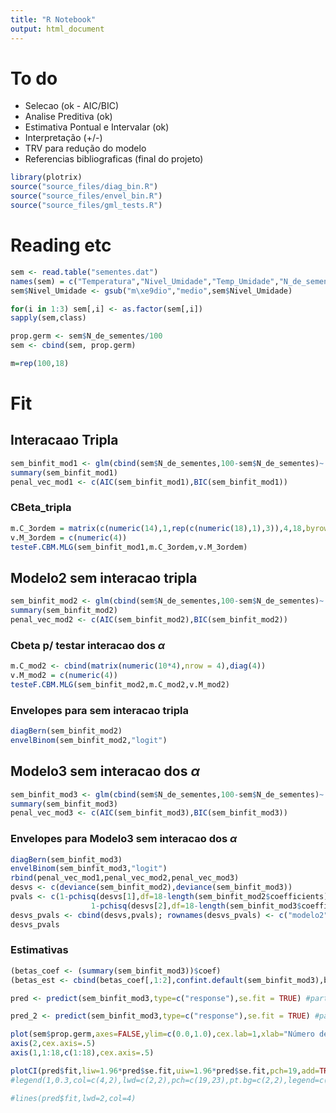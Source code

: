 ```yaml
---
title: "R Notebook"
output: html_document
---
```


# To do

- Selecao (ok - AIC/BIC)
- Analise Preditiva (ok)
- Estimativa Pontual e Intervalar (ok)
- Interpretação (+/-)
- TRV para redução do modelo
- Referencias bibliograficas (final do projeto)


```r
library(plotrix)
source("source_files/diag_bin.R")
source("source_files/envel_bin.R")
source("source_files/gml_tests.R")
```


# Reading etc
```r
sem <- read.table("sementes.dat")
names(sem) = c("Temperatura","Nivel_Umidade","Temp_Umidade","N_de_sementes")
sem$Nivel_Umidade <- gsub("m\xe9dio","medio",sem$Nivel_Umidade)

for(i in 1:3) sem[,i] <- as.factor(sem[,i])
sapply(sem,class)

prop.germ <- sem$N_de_sementes/100
sem <- cbind(sem, prop.germ)

m=rep(100,18)
```

# Fit

## Interacaao Tripla

```r
sem_binfit_mod1 <- glm(cbind(sem$N_de_sementes,100-sem$N_de_sementes)~ Nivel_Umidade*Temp_Umidade + Temperatura*Nivel_Umidade + Temperatura*Temp_Umidade + Temperatura*Temp_Umidade*Nivel_Umidade,sem,family = binomial())
summary(sem_binfit_mod1)
penal_vec_mod1 <- c(AIC(sem_binfit_mod1),BIC(sem_binfit_mod1))
```
### CBeta_tripla
```r
m.C_3ordem = matrix(c(numeric(14),1,rep(c(numeric(18),1),3)),4,18,byrow = TRUE)
v.M_3ordem = c(numeric(4))
testeF.CBM.MLG(sem_binfit_mod1,m.C_3ordem,v.M_3ordem)
```


## Modelo2 sem interacao tripla
```r
sem_binfit_mod2 <- glm(cbind(sem$N_de_sementes,100-sem$N_de_sementes)~ Nivel_Umidade*Temp_Umidade + Temperatura*Nivel_Umidade + Temperatura*Temp_Umidade,sem,family = binomial())
summary(sem_binfit_mod2)
penal_vec_mod2 <- c(AIC(sem_binfit_mod2),BIC(sem_binfit_mod2))
```
### Cbeta p/ testar interacao dos $\alpha$
```r
m.C_mod2 <- cbind(matrix(numeric(10*4),nrow = 4),diag(4))
v.M_mod2 = c(numeric(4))
testeF.CBM.MLG(sem_binfit_mod2,m.C_mod2,v.M_mod2)
```
### Envelopes para sem interacao tripla
```r
diagBern(sem_binfit_mod2)
envelBinom(sem_binfit_mod2,"logit")
```

## Modelo3 sem interacao dos $\alpha$
```r
sem_binfit_mod3 <- glm(cbind(sem$N_de_sementes,100-sem$N_de_sementes)~ Nivel_Umidade*Temp_Umidade + Temperatura,sem,family = binomial())
summary(sem_binfit_mod3)
penal_vec_mod3 <- c(AIC(sem_binfit_mod3),BIC(sem_binfit_mod3))
```
### Envelopes para Modelo3 sem interacao dos $\alpha$
```r
diagBern(sem_binfit_mod3)
envelBinom(sem_binfit_mod3,"logit")
rbind(penal_vec_mod1,penal_vec_mod2,penal_vec_mod3)
desvs <- c(deviance(sem_binfit_mod2),deviance(sem_binfit_mod3))
pvals <- c(1-pchisq(desvs[1],df=18-length(sem_binfit_mod2$coefficients)),
                  1-pchisq(desvs[2],df=18-length(sem_binfit_mod3$coefficients)))
desvs_pvals <- cbind(desvs,pvals); rownames(desvs_pvals) <- c("modelo2","modelo3")
desvs_pvals

```


### Estimativas
```r
(betas_coef <- (summary(sem_binfit_mod3))$coef)
(betas_est <- cbind(betas_coef[,1:2],confint.default(sem_binfit_mod3),betas_coef[,3:4]))

pred <- predict(sem_binfit_mod3,type=c("response"),se.fit = TRUE) #parte da analise preditiva
```

```r
pred_2 <- predict(sem_binfit_mod3,type=c("response"),se.fit = TRUE) #parte da analise preditiva
```

```r
plot(sem$prop.germ,axes=FALSE,ylim=c(0.0,1.0),cex.lab=1,xlab="Número de valores preditos",ylab="Valores preditos de sementes germinadas", cex.lab = .5)
axis(2,cex.axis=.5)
axis(1,1:18,c(1:18),cex.axis=.5)

plotCI(pred$fit,liw=1.96*pred$se.fit,uiw=1.96*pred$se.fit,pch=19,add=TRUE,cex.lab=1,slty=1,lwd=0.5,col=4,cex=.7)
#legend(1,0.3,col=c(4,2),lwd=c(2,2),pch=c(19,23),pt.bg=c(2,2),legend=c("", ""),bty="n",cex=.7)

#lines(pred$fit,lwd=2,col=4)


```

